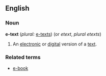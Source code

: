 ==English==

===Noun===
{{wikipedia}}
'''e-text''' (''plural:'' [[e-texts]]) (or ''etext'', ''plural'' ''etexts'')
#An [[electronic]] or [[digital]] version of a [[text]].

===Related terms===
*[[e-book]]